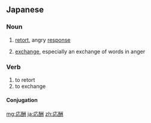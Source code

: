 ==Japanese==
{{ja-kanjitab|おう|しゅう|yomi=on}}

===Noun===
{{ja-noun|おうしゅう}}

# [[retort]], angry [[response]]
#: {{ja-usex|激しい言葉の'''応酬'''があった。|はげし.い ことば の '''おうしゅう''' が あった。|There was an exchange of harsh words.}}
# [[exchange]], especially an exchange of words in anger

===Verb===
{{ja-verb-suru|tr=both|おうしゅう}}

# to retort
# to exchange

====Conjugation====
{{ja-suru|おうしゅう}}

[[mg:応酬]]
[[ja:応酬]]
[[zh:応酬]]